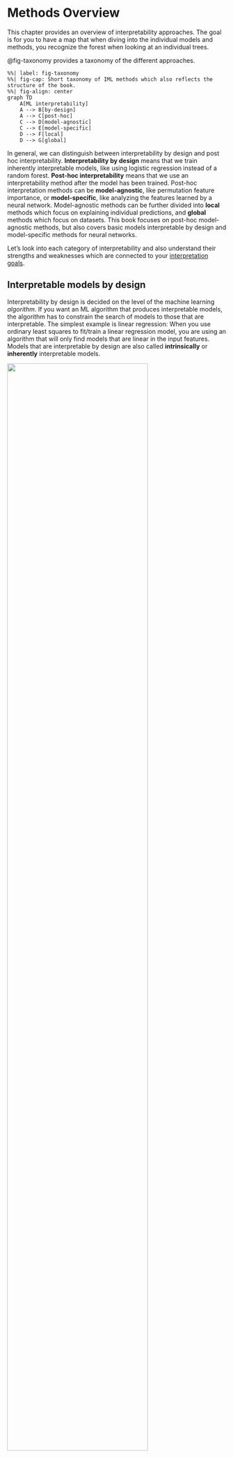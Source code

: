 # Methods Overview

This chapter provides an overview of interpretability approaches.
The goal is for you to have a map that when diving into the individual models and methods, you recognize the forest when looking at an individual trees.

@fig-taxonomy provides a taxonomy of the different approaches.

```mermaid
%%| label: fig-taxonomy
%%| fig-cap: Short taxonomy of IML methods which also reflects the structure of the book.
%%| fig-align: center
graph TD
    A[ML interpretability]
    A --> B[by-design]
    A --> C[post-hoc]
    C --> D[model-agnostic]
    C --> E[model-specific]
    D --> F[local]
    D --> G[global]
```

In general, we can distinguish between interpretability by design and post hoc interpretability.
**Interpretability by design** means that we train inherently interpretable models, like using logistic regression instead of a random forest.
**Post-hoc interpretability** means that we use an interpretability method after the model has been trained.
Post-hoc interpretation methods can be **model-agnostic**, like permutation feature importance, or **model-specific**, like analyzing the features learned by a neural network.
Model-agnostic methods can be further divided into **local** methods which focus on explaining individual predictions, and **global** methods which focus on datasets.
This book focuses on post-hoc model-agnostic methods, but also covers basic models interpretable by design and model-specific methods for neural networks.

Let's look into each category of interpretability and also understand their strengths and weaknesses which are connected to your [interpretation goals](#goals).

## Interpretable models by design 

Interpretability by design is decided on the level of the machine learning *algorithm*.
If you want an ML algorithm that produces interpretable models, the algorithm has to constrain the search of models to those that are interpretable.
The simplest example is linear regression:
When you use ordinary least squares to fit/train a linear regression model, you are using an algorithm that will only find models that are linear in the input features.
Models that are interpretable by design are also called **intrinsically** or **inherently** interpretable models.

![](./images/interpretable-box.png){width=80% fig-align="center"}

This book covers the most basic interpretability by design approaches:

- [Linear regression](#limo)
- [Logistic regression](#logistic)
- [Linear model extensions](#extend-lm)
- [Decision trees](#tree)
- [Decision rules](#rules)
- [RuleFit](#rulefit)


<!-- more than completely interpretable models -->
Besides these basic ones, there are many more approaches to interpretable models ranging from extensions of these basic approaches to very specialized approaches.
These would easily break the scope of this book, so I'll just give you a few random examples:


- Prototype-based neural network for image classification, called ProtoViT [@ma2024interpretable]. These neural networks are trained so that the image classification is a weighted sum of prototypes (special images from the training data) and sub-prototypes.
- @yang2024inherently and suggest "inherently interpretable tree ensemble" which is basically boosted trees (with, for example, XGBoost), but adjusted hyperparameters, such as low max depth, a different representation (feature effects are sorted into main effects and interactions) and pruning of effects. Arguably, this mixes both interpretability by-design and leveraging post-hoc interpretability.
- Model-based boosting, which is an additive modeling framework. The final model is a sum of different things, which can be linear effects, splines or tree stumps [@buhlmann2007boosting].
- Generalized additive models with automatic interaction detection [@caruana2015intelligible].

But how interpretable are they?
They are wildly different, so let's bring some rigor to it.
We have to talk about the scope of interpretability:

Interpretable on entire model level (holistic). Example: small decision tree can be visualized realistically as an entire model. Or linear regression model with not too many coefficients.
Now this is a tough requirement, and again a bit fuzzy at the same time.
My stance is that this would only be a label to use for like a linear regression model with like 3 features.
Or a very short tree.

Parts of the model: For some models, you might not be able to hold the entire model in your head or on a short description, but you can interpret parts of it. For example, you can visualize the non-linear effects of a feature in a GAM. Or if you have a huge decision rule list, you can still inspect individual decision rules.
Now we have already relaxed requirements a bit, and many fall under this.

Interpretability can also mean just for the predictions.
Let's say you would develop a k-nearest neighbor like ML algorithm, but for images.
And an image is predicted by taking the prediction from the k most similar images.
Then each prediction is fully explained by showing the k similar images.
But you wouldn't explain any of the parts of the model behind it, which might be a convolutional neural network. 

<!-- Strengths and Limitations -->
Interpretable models are typically easier to debug and improve, since the decision-making mechanisms are laid bare.
But how easy they make your job of improving the model depends a lot on the approach.
If you use a linear regression model with just a few features, you will easily see when things go wrong in there, because there are also limits to how much can go wrong compared to other ML algorithms.
If your using decision rule lists with hundreds of rules, you have maybe a harder time to detect whether a feature is maybe wrongly encoded.
But in general, you can easily see when a coefficient is zero, or when a rule doesn't make any sense.
Or when one of the prototypes is actually a wrongly coded data instance.
And as is typical in many areas with established models, you gain a lot more expertise with a certain kind of interpretable model, making you learn the ins and outs of the pitfalls of this particular model class.

Many fields already have their established interpretable models.
Like logistic regression in medical research.
And since you can often faithfully explain how a model prediction came about (by, for example, providing the weighted sum of features, or list all rules that apply), it's much easier to justify the models to others.
It's simpler to check with domain experts whether the models align with domain knowledge, you can provide faithful explanations to decision subjects, and you might even be able to document your entire model on 1 PDF site (e.g. when using regression on tabular data, or when the result is a short tree).

When it comes to discovering insights, interpretable models are a bit of a mixed bag.
They typically do make it very easy for you to read out insights.
And if your goal is insights about the model itself, then its of course a perfect match.
But when it comes to data insights, it gets more tricky.
When you use inherently interpretable models to infer properties of your data, you kind of have to assume that your model structure reflects the data / world.
And there are two strong arguments for why typically this is a too strong assumption:
The first is if the interpretable model is substantially inferior to another model (typically more complex, non-interpretable).
Arguably, the more complex model is a better representation of the data, which gets you in trouble defending the performance-wise inferior model. 

The second argument why inherently interpretable models have a conceptual problem when it comes to data insights:
The Rashomon effect.

::: {.callout-info}

The Japanese movie Rashomon from 1950 tells four different versions of a murder story.
While each version can explain the events equally well, they are are incompatible with each other. 
This phenomenon was named the Rashomon effect.

:::

Often there are multiple models with similar performance, but different interpretations.
This is now a conceptual problem: Which model do you interpret?
So why is it then that statistical models are the number one model for inferring properties of the data?
A big work of the statisticians is to check assumptions, adapt the model.
In the end, it might still be violated, and I think we can do better.
That means in order to interpret the model in place of the data / the world, we have to argue why the model is a good representation of it -- including all the constraints we have put on the model.
The world is rarely linear.

## Post-hoc interpretability

Post-hoc methods are applied after the model was trained.
These methods can be either model-agnostic or model-specific: 

- Model-agnostic: We ignore what's *inside* the model and only analyze how model output changes with regard to changes in the feature inputs. For example, permuting a feature and measuring how much the model error increases.
- Model-specific: We analyze parts of the model them to better understand it. This can analyzing which types of images a neuron in a neural network responds most to, or Gini importance in random forests.

Let's dig into them.

### Model-agnostic methods {#agnostic}

Model-agnostic methods work by the SIPA principle: **sample** from the data, do some kind of **intervention** on the data, get the **predictions** for the manipulated data, and **aggregate** the results. [@scholbeck2020sampling]
An example is permutation feature importance:
We take the data (sample), intervene on the data by permuting it, get the model predictions, and compute again the model error and compare it with the original loss (aggregation).


![](./images/agnostic-black-box.png){width=80% fig-align="center"}


Model-agnostic interpretation separates the model interpretation from the model training. 
Looking at this from a more high-level point of view, the modeling process gains another layer: It starts from the world which we capture in form of data, from which we learn a a model.
On top of that model we pack interpretability methods humans.
See @fig-big-picture.
For model-agnostic methods, we have this separation, while for interpretability by-design, we have model and interpretability layers merged into one.


![The big picture of explainable machine learning. The real world goes through many layers before it reaches the human in the form of explanations.](./images/big-picture.png){#fig-big-picture}

Separating explanations from the machine learning model (= model-agnostic interpretation methods) has some advantages [@ribeiro2016model].
The greatest strength is flexibility both in choice of model and in choice of interpretation method.
Let's say you visualize feature effects of an XGBoost model with the PDP, then you can even swap out the underlying model and still use the same type of interpretation.
Or if you no longer like the PDP, you can use ALE without having to change the underlying XGBoost model.
But if you are using a linear regression model and interpret the coefficients, switching to a rule-based classifier also changes the means of interpretation.
Some methods even allow you flexibility for the feature representation used for creating the explanations: For example you may create explanations based on image patches instead of pixels when explaining image classifier outputs.

Model-agnostic interpretation methods can be further distinguished into local and global methods.
[Local methods](#local-methods) aim to explain **individual predictions**, while [global methods](#global-methods) describe how features affect the predictions **on average**.

#### Local model-agnostic post-hoc methods {#local-methods}

Local interpretation methods explain individual predictions.
The approaches are rather diverse in this category:

* [Ceteris paribus](#ceteris-paribus)  plots show how changing a feature changes a data points prediction.
* [Individual conditional expectation curves](#ice) describe how changing a feature changes the prediction of multiple data points.
* [Local surrogate models (LIME)](#lime) explain a prediction by replacing the complex model with a locally interpretable model.
* [Scoped rules (anchors)](#anchors) are rules that describe which feature values "anchor" a prediction, meaning no matter how many of the other features you change, the prediction remains fixed.
* [Counterfactual explanations](#counterfactual) explain a prediction by examining which features would need to be changed to achieve a desired prediction.
* [Shapley values](#shapley) are an attribution method that fairly assigns the prediction to individual features.
* [SHAP](#shap) is another computation method for Shapley values, but also proposes global interpretation methods based on combinations of Shapley values across the data.

LIME and Shapley values (and SHAP) are attribution methods which explain a data point's prediction as the sum of feature effects.
Other methods, like ceteris paribus and ICE focus on individual features and how sensitive the prediction function is to these features. 
Methods like counterfactual and Anchors find themselves somewhere in the middle  by relying on a subset of the features to explain a prediction.

<!-- Strengths and Limitations -->
For model debugging, local methods provide a "zoomed in" view, which can be useful for understanding edge cases or studying unusual predictions.
For example, you can look into explanations for the prediction with the worst prediction error and see whether it's just a difficult prediction, or whether maybe your model isn't good enough or the data point is wrongly labelled.
Beyond that, it's rather the global model-agnostic methods that are more useful for model improvements. 

When it comes to using local interpretation methods for justifying individual predictions, the usefulness is mixed:
Methods like ceteris paribus and counterfactual explanations can be very useful for justifying model predictions, since they faithfully reflect the raw model predictions.
Attribution methods like SHAP or LIME are themselves kind of "models" (or at least more complex estimates) on top of the model to be explained and therefore might not be as useful for some high-stakes justification purposes [@rudin2019stop].

Local methods can be useful for data insights.
Attribution methods like Shapley values work with a reference dataset, and therefore allow comparing the current prediction with different subsets allowing to ask different questions.
In general the usefulness of model-agnostic interpretation for both local and global methods is tied to how well the model performs.
Ceteris paribus plots and ICE are, in addition, useful for (local) model insights.

::: {.callout-tip}

You can apply post-hoc methods to models that are interpretable by-design.

:::


#### Global model-agnostic post-hoc methods {#global-methods}

Global methods describe the average behavior of a machine learning model across a dataset.
In this book, you will learn about the following model-agnostic global interpretation techniques:

* The [partial dependence plot](#pdp) is a feature effect method.
* [Accumulated local effect plots](#ale) is another feature effect method that works when features are dependent.
* [Feature interaction (H-statistic)](#interaction) quantifies to what extent the prediction is the result of joint effects of the features.
* [Functional decomposition](#decomposition) is a central idea of interpretability and a technique that decomposes the complex prediction function into smaller parts.
* [Permutation feature importance](#feature-importance) measures the importance of a feature as an increase in loss when the feature is permuted.
* [Leave one feature out (LOFO)](#lofo) removes a feature and measures the increase in loss.
* [Surrogate models](#global) replaces the original model with a simpler model for interpretation.
* [Prototypes and criticisms](#proto) are representative data point of a distribution and can be used to enhance interpretability.

Two big categories within global model-agnostic method are **feature effects** and **feature importance**.
Feature effects (PDP, ALE, H-statistic, decomposition) are about showing the relationship between inputs and outputs.
Feature importance (PFI, LOFO, SHAP importance, ...) is about ranking the features by importance, where importance is defined by each of the methods separately. 


<!-- goals -->
Since global interpretation methods describe average behavior, they are particularly useful when the modeler wants to debug a model.
Especially LOFO is related to feature selection methods and particularly suitable for model improvements. 

For justifying the models to stakeholders, global interpretation methods can deliver some broad strokes, for example which features were relevant and how, on average, features affect the predictions.
You can also use them in combination with inherently interpretable models.
For example, while decision rule lists may make it easy to justify individual predictions, you may want to also justify the model itself by showing which features were important overall.

Global methods are often expressed as expected values based on the distribution of the data.
For example, the [partial dependence plot](#pdp), a feature effect plot, is the expected prediction when all other features are marginalized out.
This makes these methods so useful to understand the general mechanisms in the data.
Me and colleagues actually wrote a paper about the PDP and PFI, how they can be used to infer properties about the data [@molnar2023relating,freiesleben2024scientific].

::: {.callout-tip}

By applying global methods to subsets of your data, you can turn these global methods into "group-wise" or "regional" methods.
We will see this in action in the examples in this book.

:::

### Model-specific post-hoc methods

As the name says, post-hoc model-specific methods applied after model training but are only work for specific machine learning models. 

![](./images/specific-black-box.png){width=80% fig-align="center"}

There are many such example ranging from Gini importance for random forests to computing odds ratios for logistic regression.
This book focuses on post-hoc interpretation methods for neural networks.

To make predictions with a neural network, the data input is passed through many layers of multiplication with the learned weights and through non-linear transformations.
A single prediction can involve millions of mathematical operations depending on the architecture of the neural network.
There is no chance that we humans can follow the exact mapping from data input to prediction.
We would have to consider millions of weights that interact in a complex way to understand a prediction by a neural network.
To interpret the behavior and predictions of neural networks, we need specific interpretation methods.
Neural networks are an interesting interpretation target, since neural networks learn features and concepts in their hidden layers.
We can leverage that they are gradient-based for computationally efficient methods.

The neural network chapters cover the following techniques that answer different questions:

- [Learned Features](#feature-visualization): What features has the neural network learned?
- [Pixel Attribution (Saliency Maps)](#pixel-attribution): How did each pixel contribute to a particular prediction?
- [Concepts](#neural-concepts): Which more abstract concepts has the neural network learned?
-  [Adversarial Examples](#adversarial) are closely related to [counterfactual explanations](#counterfactual): How can we trick the neural network?
-  [Influential Instances](#influential) is a more general approach with a fast implementation for gradient-based methods such as neural networks: How influential was a training data point for a certain prediction?

The biggest strength of model-specific methods, in general, is to discover insights about the models themselves.
This may also help for improving the model and justifying it towards other people.
When it comes to data insights, model-specific have similar problems as intrinsically interpretable models: You need a theoretical justification why the model interpretation is reflective of the data. 

## The lines are blurred

I've neatly presented different categories.
But in reality, the lines are much more blurry between intrinsic versus post-hoc, between intrinsic and model-specific, between local and global.
Just a few examples:

- Is logistic regression, an intrinsically interpretable model? You have to post-process the coefficients to interpret the odds ratios. And if you want to interpret the model effects on the level of probabilities, you have to compute marginal effects, which can definitely be seen as post-hoc interpretation method (which can also be applied to other models).
- Boosted tree ensembles are not seen as interpretable. But if you set the maximum tree depth to 1, you get boosted tree stumps, which will give you something similar to a generalized additive model.
- Shapley values to explain individual predictions are solidly classified as model-agnostic method. 
- To explain a linear regression prediction, you can multiply each feature value with it's coefficient. These are called effects then. In addition, you can subtract from each effect the average effect from the data. If you do these things, you have computed Shapley values.

The moral of the story.
Interpretability is a fuzzy concept.
Embrace that fuzziness, don't get too tied up with one approach, but feel free to mix and match approaches.

[^interpretability-symbolic-regression]: Whether or not symbolic regression is interpretable is probably based on how much the "interpreter" likes algebra.


